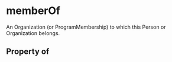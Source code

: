 # memberOf

An Organization (or ProgramMembership) to which this Person or Organization belongs.

## Property of



